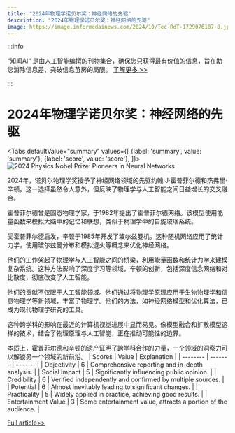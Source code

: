 ```yaml
---
title: "2024年物理学诺贝尔奖：神经网络的先驱"
description: "2024年物理学诺贝尔奖：神经网络的先驱"
image: https://image.informedainews.com/2024/10/Tec-RdT-1729076187-0.jpg
---
```



:::info

“知闻AI“ 是由人工智能编撰的刊物集合，确保您只获得最有价值的信息，旨在助您消除信息差，突破信息茧房的局限。  [了解更多 >>](/)

:::

# 2024年物理学诺贝尔奖：神经网络的先驱


<Tabs
	defaultValue="summary"
	values={[
	{label: 'summary', value: 'summary'},
	{label: 'score', value: 'score'},
]}>
<TabItem value="summary">
<img
  src="https://image.informedainews.com/2024/10/Tec-RdT-1729076187-0.jpg"
  alt="2024 Physics Nobel Prize: Pioneers in Neural Networks"
/>



2024年，诺贝尔物理学奖授予了神经网络领域的先驱约翰·J·霍普菲尔德和杰弗里·辛顿。这一选择虽然令人意外，但反映了物理学与人工智能之间日益增长的交叉融合。

霍普菲尔德曾是固态物理学家，于1982年提出了霍普菲尔德网络。该模型使用能量函数来模拟大脑中的记忆和联想，类似于物理学中的自旋玻璃系统。

受霍普菲尔德启发，辛顿于1985年开发了玻尔兹曼机。这种随机网络应用了统计力学，使用玻尔兹曼分布和模拟退火等概念来优化神经网络。

他们的工作架起了物理学与人工智能之间的桥梁，利用能量函数和统计力学来建模复杂系统。这种方法影响了深度学习等领域，辛顿的创新，包括深度信念网络和对比散度，彻底改变了人工智能。

他们的贡献不仅限于人工智能领域。他们通过将物理学原理应用于生物物理学和信息物理学等新领域，丰富了物理学。他们的方法，如神经网络模型和优化算法，已成为现代物理学研究的工具。

这种跨学科的影响在最近的计算机视觉进展中显而易见。像模型融合和扩散模型这样的技术，结合了物理原理与人工智能，正在推动可能性的边界。

本质上，霍普菲尔德和辛顿的遗产证明了跨学科合作的力量，一个领域的洞察力可以解锁另一个领域的新前沿。
</TabItem>
<TabItem value="score">
	| Scores     | Value   | Explanation |
	| -------- | ------- | ------- |
	| Objectivity  | 6    | Comprehensive reporting and in-depth analysis.    |
	| Social Impact | 5     | Significantly influencing public opinion.    |
	| Credibility    | 6    | Verified independently and confirmed by multiple sources.    |
	| Potential    | 6    | Almost inevitably leading to significant changes.    |
	| Practicality    | 5    | Widely applied in practice, achieving good results.    |
	| Entertainment Value    | 3    | Some entertainment value, attracts a portion of the audience.    |
</TabItem>
</Tabs>

[Full article>>](https://www.mittrchina.com/news/detail/13866)

